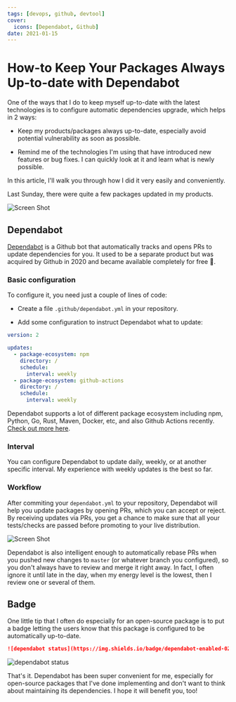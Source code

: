 ```yaml
---
tags: [devops, github, devtool]
cover:
  icons: [Dependabot, Github]
date: 2021-01-15
---
```


# How-to Keep Your Packages Always Up-to-date with Dependabot

One of the ways that I do to keep myself up-to-date with the latest technologies
is to configure automatic dependencies upgrade, which helps in 2 ways:

- Keep my products/packages always up-to-date, especially avoid potential
  vulnerability as soon as possible.

- Remind me of the technologies I'm using that have introduced new features or
  bug fixes. I can quickly look at it and learn what is newly possible.

In this article, I'll walk you through how I did it very easily and
conveniently.

Last Sunday, there were quite a few packages updated in my products.

![Screen Shot](https://dev-to-uploads.s3.amazonaws.com/i/4s9n7o969jm7z6ada4r2.png)

## Dependabot

[Dependabot] is a Github bot that automatically tracks and opens PRs to update
dependencies for you. It used to be a separate product but was acquired by
Github in 2020 and became available completely for free 🤯.

### Basic configuration

To configure it, you need just a couple of lines of code:

- Create a file `.github/dependabot.yml` in your repository.

- Add some configuration to instruct Dependabot what to update:

```yaml
version: 2

updates:
  - package-ecosystem: npm
    directory: /
    schedule:
      interval: weekly
  - package-ecosystem: github-actions
    directory: /
    schedule:
      interval: weekly
```

Dependabot supports a lot of different package ecosystem including npm, Python,
Go, Rust, Maven, Docker, etc, and also Github Actions recently.
[Check out more here](https://dependabot.com/#languages).

### Interval

You can configure Dependabot to update daily, weekly, or at another specific
interval. My experience with weekly updates is the best so far.

### Workflow

After commiting your `dependabot.yml` to your repository, Dependabot will help
you update packages by opening PRs, which you can accept or reject. By receiving
updates via PRs, you get a chance to make sure that all your tests/checks are
passed before promoting to your live distribution.

![Screen Shot](https://dev-to-uploads.s3.amazonaws.com/i/tzufrzpqwpjf5q05bdtl.png)

Dependabot is also intelligent enough to automatically rebase PRs when you
pushed new changes to `master` (or whatever branch you configured), so you don't
always have to review and merge it right away. In fact, I often ignore it until
late in the day, when my energy level is the lowest, then I review one or
several of them.

## Badge

One little tip that I often do especially for an open-source package is to put a
badge letting the users know that this package is configured to be automatically
up-to-date.

```md
![dependabot status](https://img.shields.io/badge/dependabot-enabled-025e8c?logo=Dependabot)
```

![dependabot status](https://img.shields.io/badge/dependabot-enabled-025e8c?logo=Dependabot)

That's it. Dependabot has been super convenient for me, especially for
open-source packages that I've done implementing and don't want to think about
maintaining its dependencies. I hope it will benefit you, too!

<!-- Links -->

[dependabot]:
  https://github.blog/2020-06-01-keep-all-your-packages-up-to-date-with-dependabot/
